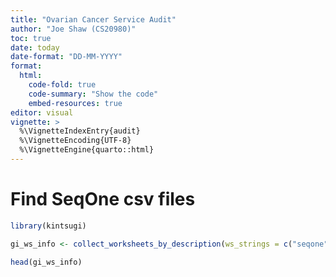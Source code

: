 ```yaml
---
title: "Ovarian Cancer Service Audit"
author: "Joe Shaw (CS20980)"
toc: true
date: today
date-format: "DD-MM-YYYY"
format:
  html:
    code-fold: true
    code-summary: "Show the code"
    embed-resources: true
editor: visual
vignette: >
  %\VignetteIndexEntry{audit}
  %\VignetteEncoding{UTF-8}
  %\VignetteEngine{quarto::html}
---
```


# Find SeqOne csv files

```r

library(kintsugi)

gi_ws_info <- collect_worksheets_by_description(ws_strings = c("seqone"))

head(gi_ws_info)

```